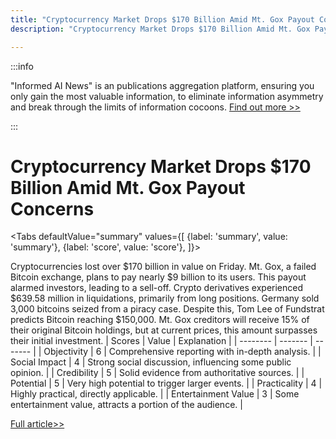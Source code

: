 ```yaml
---
title: "Cryptocurrency Market Drops $170 Billion Amid Mt. Gox Payout Concerns"
description: "Cryptocurrency Market Drops $170 Billion Amid Mt. Gox Payout Concerns"

---
```



:::info

"Informed AI News" is an publications aggregation platform, ensuring you only gain the most valuable information, to eliminate information asymmetry and break through the limits of information cocoons.  [Find out more >>](/)

:::

# Cryptocurrency Market Drops $170 Billion Amid Mt. Gox Payout Concerns


<Tabs
	defaultValue="summary"
	values={[
	{label: 'summary', value: 'summary'},
	{label: 'score', value: 'score'},
]}>
<TabItem value="summary">


Cryptocurrencies lost over $170 billion in value on Friday. Mt. Gox, a failed Bitcoin exchange, plans to pay nearly $9 billion to its users. This payout alarmed investors, leading to a sell-off. Crypto derivatives experienced $639.58 million in liquidations, primarily from long positions. Germany sold 3,000 bitcoins seized from a piracy case. Despite this, Tom Lee of Fundstrat predicts Bitcoin reaching $150,000. Mt. Gox creditors will receive 15% of their original Bitcoin holdings, but at current prices, this amount surpasses their initial investment.
</TabItem>
<TabItem value="score">
	| Scores     | Value   | Explanation |
	| -------- | ------- | ------- |
	| Objectivity  | 6    | Comprehensive reporting with in-depth analysis.    |
	| Social Impact | 4     | Strong social discussion, influencing some public opinion.    |
	| Credibility    | 5    | Solid evidence from authoritative sources.    |
	| Potential    | 5    | Very high potential to trigger larger events.    |
	| Practicality    | 4    | Highly practical, directly applicable.    |
	| Entertainment Value    | 3    | Some entertainment value, attracts a portion of the audience.    |
</TabItem>
</Tabs>

[Full article>>](https://slashdot.org/story/24/07/07/1546226/170-billion-selloff-in-cryptocurrencies-friday-as-mt-gox-payout-looms?utm_source=rss1.0mainlinkanon&utm_medium=feed)

